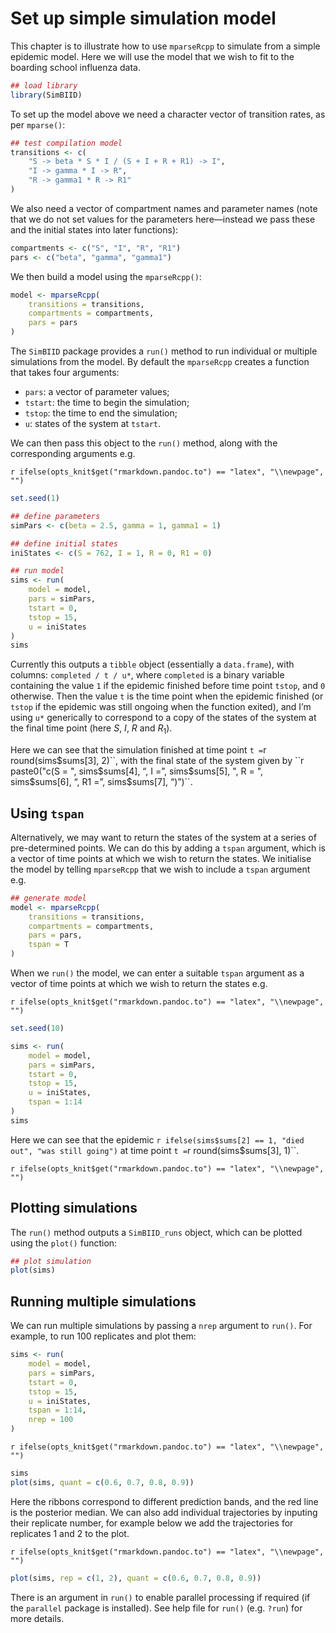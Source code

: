 # Set up simple simulation model

This chapter is to illustrate how to use `mparseRcpp` to simulate from a simple epidemic model. Here we will use the model that we wish to fit to the boarding school influenza data.

```r
## load library
library(SimBIID)
```

To set up the model above we need a character vector of transition rates, as per `mparse()`:

```r
## test compilation model
transitions <- c(
    "S -> beta * S * I / (S + I + R + R1) -> I", 
    "I -> gamma * I -> R",
    "R -> gamma1 * R -> R1"
)
```

We also need a vector of compartment names and parameter names (note that we do not set values for the parameters here---instead we pass these and the initial states into later functions):

```r
compartments <- c("S", "I", "R", "R1")
pars <- c("beta", "gamma", "gamma1")
```

We then build a model using the `mparseRcpp()`:

```r
model <- mparseRcpp(
    transitions = transitions, 
    compartments = compartments,
    pars = pars
)
```

The `SimBIID` package provides a `run()` method to run individual or multiple simulations from the model. By default the `mparseRcpp` creates a function that takes four arguments:

* `pars`: a vector of parameter values;
* `tstart`: the time to begin the simulation;
* `tstop`: the time to end the simulation;
* `u`: states of the system at `tstart`.

We can then pass this object to the `run()` method, along with the corresponding arguments e.g.

`r ifelse(opts_knit$get("rmarkdown.pandoc.to") == "latex", "\\newpage", "")`

```r
set.seed(1)
```

```r
## define parameters
simPars <- c(beta = 2.5, gamma = 1, gamma1 = 1)

## define initial states
iniStates <- c(S = 762, I = 1, R = 0, R1 = 0)

## run model
sims <- run(
    model = model,
    pars = simPars,
    tstart = 0,
    tstop = 15,
    u = iniStates
)
sims
```

Currently this outputs a `tibble` object (essentially a `data.frame`), with columns: `completed / t / u*`, where `completed` is a binary variable containing the value `1` if the epidemic finished before time point `tstop`, and `0` otherwise. Then the value `t` is the time point when the epidemic finished (or `tstop` if the epidemic was still ongoing when the function exited), and I'm using `u*` generically to correspond to a copy of the states of the system at the final time point (here $S$, $I$, $R$ and $R_1$).

Here we can see that the simulation finished at time point `t = `r round(sims$sums[3], 2)``, with the final state of the system given by ``r paste0("c(S = ", sims$sums[4], ", I = ", sims$sums[5], ", R = ", sims$sums[6], ", R1 = ", sims$sums[7], ")")``.

## Using `tspan`

Alternatively, we may want to return the states of the system at a series of pre-determined points. We can do this by adding a `tspan` argument, which is a vector of time points at which we wish to return the states. We initialise the model by telling `mparseRcpp` that we wish to include a `tspan` argument e.g.

```r
## generate model
model <- mparseRcpp(
    transitions = transitions, 
    compartments = compartments,
    pars = pars,
    tspan = T
)
```

When we `run()` the model, we can enter a suitable `tspan` argument as a vector of time points at which we wish to return the states e.g.

`r ifelse(opts_knit$get("rmarkdown.pandoc.to") == "latex", "\\newpage", "")`

```r
set.seed(10)
```

```r
sims <- run(
    model = model,
    pars = simPars,
    tstart = 0,
    tstop = 15,
    u = iniStates,
    tspan = 1:14
)
sims
```

Here we can see that the epidemic `r ifelse(sims$sums[2] == 1, "died out", "was still going")` at time point `t = `r round(sims$sums[3], 1)``.

`r ifelse(opts_knit$get("rmarkdown.pandoc.to") == "latex", "\\newpage", "")`

## Plotting simulations

The `run()` method outputs a `SimBIID_runs` object, which can be plotted using the `plot()` function:

```r
## plot simulation
plot(sims)
```

## Running multiple simulations

We can run multiple simulations by passing a `nrep` argument to `run()`. For example, to run 100 replicates and plot them:

```r
sims <- run(
    model = model,
    pars = simPars,
    tstart = 0,
    tstop = 15,
    u = iniStates,
    tspan = 1:14,
    nrep = 100
)
```

`r ifelse(opts_knit$get("rmarkdown.pandoc.to") == "latex", "\\newpage", "")`

```r
sims
plot(sims, quant = c(0.6, 0.7, 0.8, 0.9))
```

Here the ribbons correspond to different prediction bands, and the red line is the posterior median. We can also add individual trajectories by inputing their replicate number, for example below we add the trajectories for replicates 1 and 2 to the plot.

`r ifelse(opts_knit$get("rmarkdown.pandoc.to") == "latex", "\\newpage", "")`

```r
plot(sims, rep = c(1, 2), quant = c(0.6, 0.7, 0.8, 0.9))
```

There is an argument in `run()` to enable parallel processing if required (if the `parallel` package is installed). See help file for `run()` (e.g. `?run`) for more details.
